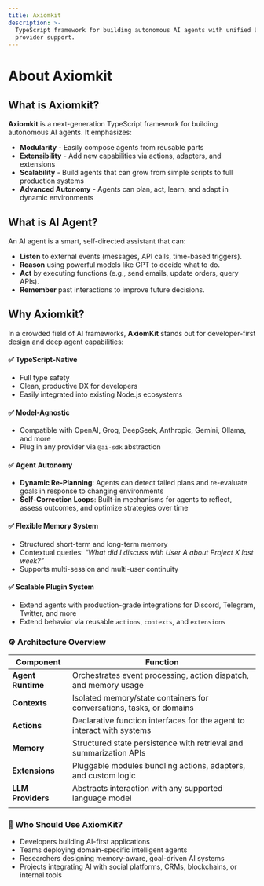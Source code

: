 ```yaml
---
title: Axiomkit
description: >-
  TypeScript framework for building autonomous AI agents with unified LLM
  provider support.
---
```


# About Axiomkit

## What is Axiomkit?

**Axiomkit** is a next-generation TypeScript framework for building autonomous AI agents. It emphasizes:

* **Modularity** - Easily compose agents from reusable parts
* **Extensibility** - Add new capabilities via actions, adapters, and extensions
* **Scalability** - Build agents that can grow from simple scripts to full production systems
* **Advanced Autonomy** - Agents can plan, act, learn, and adapt in dynamic environments

## What is AI Agent?

An AI agent is a smart, self-directed assistant that can:

* **Listen** to external events (messages, API calls, time-based triggers).
* **Reason** using powerful models like GPT to decide what to do.
* **Act** by executing functions (e.g., send emails, update orders, query APIs).
* **Remember** past interactions to improve future decisions.

## Why Axiomkit?

In a crowded field of AI frameworks, **AxiomKit** stands out for developer-first design and deep agent capabilities:

#### ✅ TypeScript-Native

* Full type safety&#x20;
* Clean, productive DX for developers
* Easily integrated into existing Node.js ecosystems

#### ✅ Model-Agnostic

* Compatible with OpenAI, Groq, DeepSeek, Anthropic, Gemini, Ollama, and more
* Plug in any provider via `@ai-sdk` abstraction

#### ✅ Agent Autonomy

* **Dynamic Re-Planning**: Agents can detect failed plans and re-evaluate goals in response to changing environments
* **Self-Correction Loops**: Built-in mechanisms for agents to reflect, assess outcomes, and optimize strategies over time

#### ✅ Flexible Memory System

* Structured short-term and long-term memory
* Contextual queries: _“What did I discuss with User A about Project X last week?”_
* Supports multi-session and multi-user continuity

#### ✅ Scalable Plugin System

* Extend agents with production-grade integrations for Discord, Telegram, Twitter, and more
* Extend behavior via reusable `actions`, `contexts`, and `extensions`

### ⚙️ Architecture Overview

| Component         | Function                                                               |
| ----------------- | ---------------------------------------------------------------------- |
| **Agent Runtime** | Orchestrates event processing, action dispatch, and memory usage       |
| **Contexts**      | Isolated memory/state containers for conversations, tasks, or domains  |
| **Actions**       | Declarative function interfaces for the agent to interact with systems |
| **Memory**        | Structured state persistence with retrieval and summarization APIs     |
| **Extensions**    | Pluggable modules bundling actions, adapters, and custom logic         |
| **LLM Providers** | Abstracts interaction with any supported language model                |
|                   |                                                                        |

### 👥 Who Should Use AxiomKit?

* Developers building AI-first applications
* Teams deploying domain-specific intelligent agents
* Researchers designing memory-aware, goal-driven AI systems
* Projects integrating AI with social platforms, CRMs, blockchains, or internal tools